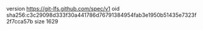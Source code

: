 version https://git-lfs.github.com/spec/v1
oid sha256:c3c29098d333f30a441786d76791384954fab3e1950b51435e7323f2f7cca57b
size 1629
